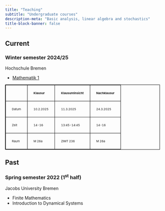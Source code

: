 ```yaml
---
title: "Teaching"
subtitle: "Undergraduate courses"
description-meta: "Basic analysis, linear algebra and stochastics"
title-block-banner: false
---
```

<head>
    <style>
        table,
        th,
        td {
            border: 1px solid black;
            border-collapse: collapse;
        }

        th,
        td {
            padding: 20px;
        }

        th {
            text-align: left;
        }
    </style>
</head>



## Current
### Winter semester 2024/25


::: {.grid}

::: {.g-col-12 .g-col-md-6}
Hochschule Bremen
:::

::: {.g-col-12 .g-col-md-6}

- [Mathematik 1](https://aulis.hs-bremen.de/goto.php/crs/2112916)
    
<table style="font-size:0.6rem">
<tr><td></td><th>Klausur</th> <th> Klausureinsicht</th> <th>Nachklausur</th></tr>
<tr><td>Datum</td><td>10.2.2025</td> <td>11.3.2025</td> <td>24.3.2025</td></tr>
<tr><td>Zeit</td><td>14-16</td> <td>13:45-14:45</td> <td>14-16</td></tr>
<tr><td>Raum</td> <td>M 26a</td> <td>ZIMT 236</td> <td>M 26a</td></tr>
</table>
:::

:::

## Past
### Spring semester 2022 (1<sup>st</sup> half)

::: {.grid}

::: {.g-col-12 .g-col-md-6}
Jacobs University Bremen
:::

::: {.g-col-12 .g-col-md-6}

- Finite Mathematics
- Introduction to Dynamical Systems

:::

:::



